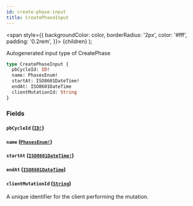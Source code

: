 ```yaml
---
id: create-phase-input
title: CreatePhaseInput
---
```


<span
style={{
      backgroundColor: color,
      borderRadius: '2px',
      color: '#fff',
      padding: '0.2rem',
    }}>
{children}
</span>
);

Autogenerated input type of CreatePhase

```graphql
type CreatePhaseInput {
  pbCycleId: ID!
  name: PhasesEnum!
  startAt: ISO8601DateTime!
  endAt: ISO8601DateTime
  clientMutationId: String
}
```

### Fields

#### `pbCycleId` ([`ID!`](/docs/api/scalars/id))

#### `name` ([`PhasesEnum!`](/docs/api/enums/phases-enum))

#### `startAt` ([`ISO8601DateTime!`](/docs/api/scalars/iso-8601-date-time))

#### `endAt` ([`ISO8601DateTime`](/docs/api/scalars/iso-8601-date-time))

#### `clientMutationId` ([`String`](/docs/api/scalars/string))

A unique identifier for the client performing the mutation.
